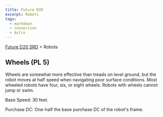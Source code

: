 ```yaml
---
title: Future D20
excerpt: Robots
tags:
  - markdown
  - conversion
  - Astro
---
```






[Future D20 SRD]( / ) > Robots




## Wheels (PL 5)


Wheels are somewhat more effective than treads on level ground, but the robot moves at half speed when navigating poor surface conditions. Most wheeled robots have four, six, or eight wheels. Robots with wheels cannot jump or swim.


Base Speed: 30 feet.


Purchase DC: One-half the base purchase DC of the robot's frame.



